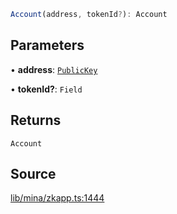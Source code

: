 ```ts
Account(address, tokenId?): Account
```

## Parameters

• **address**: [`PublicKey`](../classes/PublicKey.mdx)

• **tokenId?**: `Field`

## Returns

`Account`

## Source

[lib/mina/zkapp.ts:1444](https://github.com/o1-labs/o1js/blob/ccbd5fd4525adaf6c1f07bef7847d7bac67c71b5/src/lib/mina/zkapp.ts#L1444)
